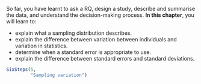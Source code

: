::: {.objectivesBox .objectives data-latex="{iconmonstr-target-4-240.png}"}
So far, you have learnt to ask a RQ, design a study, describe and summarise the data, and understand the decision-making process.
**In this chapter**, you will learn to:

* explain what a sampling distribution describes.
* explain the difference between variation between individuals and variation in statistics.
* determine when a standard error is appropriate to use.
* explain the difference between standard errors and standard deviations.
:::



```r
SixSteps(5, 
         "Sampling variation")
```